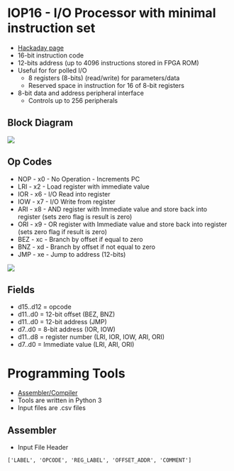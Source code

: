 = IOP16 - I/O Processor with minimal instruction set =

* [https://hackaday.io/project/180452-small-cpu-in-vhdl Hackaday page]
* 16-bit instruction code
* 12-bits address (up to 4096 instructions stored in FPGA ROM)
* Useful for for polled I/O
** 8 registers (8-bits) (read/write) for parameters/data
** Reserved space in instruction for 16 of 8-bit registers
* 8-bit data and address peripheral interface
** Controls up to 256 peripherals

== Block Diagram ==

<img src="http://land-boards.com/blwiki/images/8/8b/IOP16_Block-Diagram.png"></img>

== Op Codes ==

* NOP - x0 - No Operation - Increments PC
* LRI - x2 - Load register with immediate value
* IOR - x6 - I/O Read into register
* IOW - x7 - I/O Write from register
* ARI - x8 - AND register with Immediate value and store back into register (sets zero flag is result is zero)
* ORI - x9 - OR register with Immediate value and store back into register (sets zero flag if result is zero)
* BEZ - xc - Branch by offset if equal to zero
* BNZ - xd - Branch by offset if not equal to zero
* JMP - xe - Jump to address (12-bits)

<img src="https://raw.githubusercontent.com/douggilliland/IOP16/main/docs/IOP16_OpCodes.PNG"></img>

== Fields ==

* d15..d12 = opcode
* d11..d0  = 12-bit offset (BEZ, BNZ)
* d11..d0  = 12-bit address (JMP)
* d7..d0   = 8-bit address (IOR, IOW)
* d11..d8  = register number (LRI, IOR, IOW, ARI, ORI)
* d7..d0   = Immediate value (LRI, ARI, ORI)

= Programming Tools =

* [https://github.com/douggilliland/IOP16/tree/main/IOP16_ASSEMBLER Assembler/Compiler]
* Tools are written in Python 3
* Input files are .csv files

== Assembler ==

* Input File Header

<pre>['LABEL', 'OPCODE', 'REG_LABEL', 'OFFSET_ADDR', 'COMMENT']</pre>

